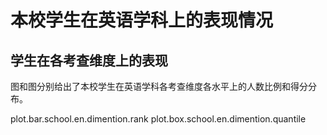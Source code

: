 <!-- chapter dimention -->

\mytext

# 本校学生在英语学科上的表现情况

## 学生在各考查维度上的表现

图\ref{fig: `r gio.R$GetPlotTitle("plot.bar.school.en.dimention.rank")`}和图\ref{fig: `r gio.R$GetPlotTitle("plot.box.school.en.dimention.quantile")`}分别给出了本校学生在英语学科各考查维度各水平上的人数比例和得分分布。

plot.bar.school.en.dimention.rank
plot.box.school.en.dimention.quantile


<!-- end of chapter dimention -->
